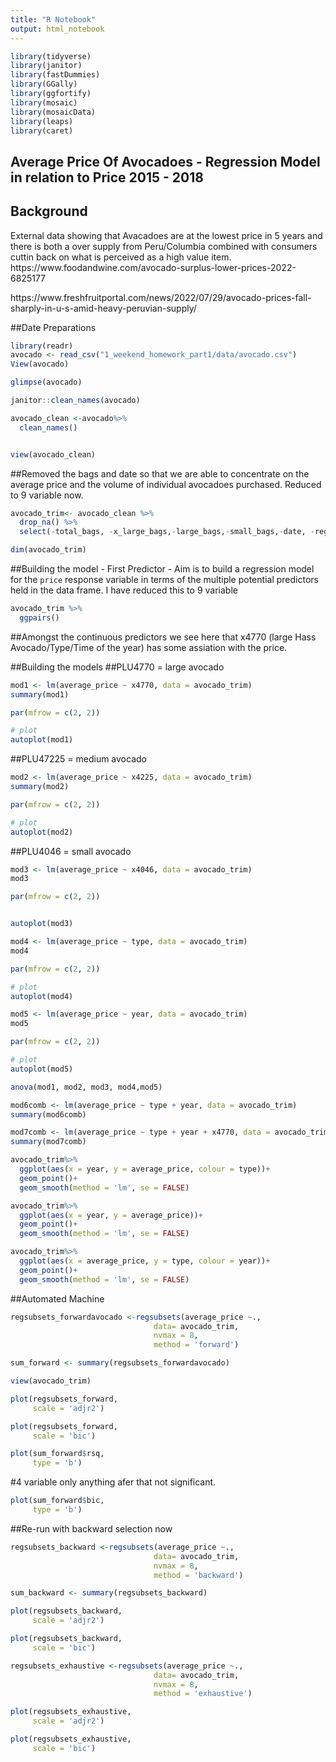 ```yaml
---
title: "R Notebook"
output: html_notebook
---
```

```r
library(tidyverse)
library(janitor)
library(fastDummies)
library(GGally)
library(ggfortify)
library(mosaic)
library(mosaicData)
library(leaps)
library(caret)
```



## Average Price Of Avocadoes - Regression Model in relation to Price 2015 - 2018 

## Background

External data showing that Avacadoes are at the lowest price in 5 years and there is both a over supply from Peru/Columbia combined with consumers cuttin back on what is perceived as a high value item.
https://www.foodandwine.com/avocado-surplus-lower-prices-2022-6825177

https://www.freshfruitportal.com/news/2022/07/29/avocado-prices-fall-sharply-in-u-s-amid-heavy-peruvian-supply/

##Date Preparations


```r
library(readr)
avocado <- read_csv("1_weekend_homework_part1/data/avocado.csv")
View(avocado)
```
```r
glimpse(avocado)
```

```r
janitor::clean_names(avocado)
```



```r
avocado_clean <-avocado%>%
  clean_names()
```


```r

```


```r
view(avocado_clean)
```

##Removed the bags and date so that we are able to concentrate on the average price and the volume of individual avocadoes purchased. Reduced to 9 variable now.

```r
avocado_trim<- avocado_clean %>%
  drop_na() %>%
  select(-total_bags, -x_large_bags,-large_bags,-small_bags,-date, -region, -x1)
```

```r
dim(avocado_trim)
```


##Building the model - First Predictor - Aim is to build a regression model for the `price` response variable in terms of the multiple potential predictors held in the data frame. I have reduced this to 9 variable


```r
avocado_trim %>%
  ggpairs()
```

##Amongst the continuous predictors we see here that x4770 (large Hass Avocado/Type/Time of the year) has some assiation with the price.

##Building the models
##PLU4770 = large avocado

```r
mod1 <- lm(average_price ~ x4770, data = avocado_trim)
summary(mod1)
```
```r
par(mfrow = c(2, 2)) 

# plot
autoplot(mod1)
```

##PLU47225 = medium avocado
```r
mod2 <- lm(average_price ~ x4225, data = avocado_trim)
summary(mod2)
```


```r
par(mfrow = c(2, 2)) 

# plot
autoplot(mod2)
```


##PLU4046 = small avocado
```r
mod3 <- lm(average_price ~ x4046, data = avocado_trim)
mod3
```

```r
par(mfrow = c(2, 2)) 


autoplot(mod3)
```



```r
mod4 <- lm(average_price ~ type, data = avocado_trim)
mod4
```

```r
par(mfrow = c(2, 2)) 

# plot
autoplot(mod4)
```




```r
mod5 <- lm(average_price ~ year, data = avocado_trim)
mod5
```

```r
par(mfrow = c(2, 2)) 

# plot
autoplot(mod5)
```


```r
anova(mod1, mod2, mod3, mod4,mod5)
```


```r
mod6comb <- lm(average_price ~ type + year, data = avocado_trim)
summary(mod6comb)
```

```r
mod7comb <- lm(average_price ~ type + year + x4770, data = avocado_trim)
summary(mod7comb)
```

```r
avocado_trim%>%
  ggplot(aes(x = year, y = average_price, colour = type))+
  geom_point()+
  geom_smooth(method = 'lm', se = FALSE)
```

```r
avocado_trim%>%
  ggplot(aes(x = year, y = average_price))+
  geom_point()+
  geom_smooth(method = 'lm', se = FALSE)
```



```r
avocado_trim%>%
  ggplot(aes(x = average_price, y = type, colour = year))+
  geom_point()+
  geom_smooth(method = 'lm', se = FALSE)
```




##Automated Machine 



```r
regsubsets_forwardavocado <-regsubsets(average_price ~.,
                                data= avocado_trim,
                                nvmax = 8,
                                method = 'forward')
```

```r
sum_forward <- summary(regsubsets_forwardavocado)
```



```r
view(avocado_trim)
```


```r
plot(regsubsets_forward,
     scale = 'adjr2')
```

```r
plot(regsubsets_forward,
     scale = 'bic')
```



```r
plot(sum_forward$rsq,
     type = 'b')
```
#4 variable only anything afer that not significant.


```r
plot(sum_forward$bic,
     type = 'b')
```

##Re-run with backward selection now


```r
regsubsets_backward <-regsubsets(average_price ~.,
                                data= avocado_trim,
                                nvmax = 8,
                                method = 'backward')
```


```r
sum_backward <- summary(regsubsets_backward)
```



```r
plot(regsubsets_backward,
     scale = 'adjr2')
```


```r
plot(regsubsets_backward,
     scale = 'bic')
```



```r
regsubsets_exhaustive <-regsubsets(average_price ~.,
                                data= avocado_trim,
                                nvmax = 8,
                                method = 'exhaustive')
```


```r
plot(regsubsets_exhaustive,
     scale = 'adjr2')
```


```r
plot(regsubsets_exhaustive,
     scale = 'bic')
```






